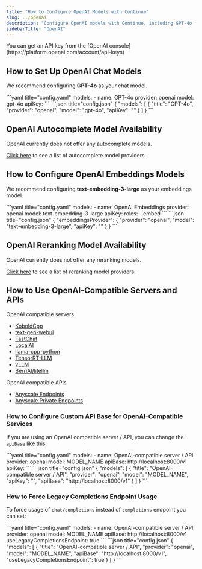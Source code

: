 ```yaml
---
title: "How to Configure OpenAI Models with Continue"
slug: ../openai
description: "Configure OpenAI models with Continue, including GPT-4o for chat and text-embedding-3-large for embeddings, with support for OpenAI-compatible servers and APIs"
sidebarTitle: "OpenAI"
---
```


<Info>
  You can get an API key from the [OpenAI
  console](https://platform.openai.com/account/api-keys)
</Info>

## How to Set Up OpenAI Chat Models

We recommend configuring **GPT-4o** as your chat model.

<Tabs>
  <Tab title="YAML">
  ```yaml title="config.yaml"
  models:
    - name: GPT-4o
      provider: openai
      model: gpt-4o
      apiKey: <YOUR_OPENAI_API_KEY>
  ```
  </Tab>
  <Tab title="JSON">
  ```json title="config.json"
  {
    "models": [
      {
        "title": "GPT-4o",
        "provider": "openai", 
        "model": "gpt-4o",
        "apiKey": "<YOUR_OPENAI_API_KEY>"
      }
    ]
  }
  ```
  </Tab>
</Tabs>

## OpenAI Autocomplete Model Availability

OpenAI currently does not offer any autocomplete models.

[Click here](../../model-roles/autocomplete.md) to see a list of autocomplete model providers.

## How to Configure OpenAI Embeddings Models

We recommend configuring **text-embedding-3-large** as your embeddings model.

<Tabs>
  <Tab title="YAML">
  ```yaml title="config.yaml"
  models:
    - name: OpenAI Embeddings
      provider: openai
      model: text-embedding-3-large
      apiKey: <YOUR_OPENAI_API_KEY>
      roles:
        - embed
  ```
  </Tab>
  <Tab title="JSON">
  ```json title="config.json"
  {
    "embeddingsProvider": {
      "provider": "openai",
      "model": "text-embedding-3-large", 
      "apiKey": "<YOUR_OPENAI_API_KEY>"
    }
  }
  ```
  </Tab>
</Tabs>

## OpenAI Reranking Model Availability

OpenAI currently does not offer any reranking models.

[Click here](../../model-roles/reranking.mdx) to see a list of reranking model providers.

## How to Use OpenAI-Compatible Servers and APIs

OpenAI compatible servers

- [KoboldCpp](https://github.com/lostruins/koboldcpp)
- [text-gen-webui](https://github.com/oobabooga/text-generation-webui/tree/main/extensions/openai#setup--installation)
- [FastChat](https://github.com/lm-sys/FastChat/blob/main/docs/openai_api.md)
- [LocalAI](https://localai.io/basics/getting_started/)
- [llama-cpp-python](https://github.com/abetlen/llama-cpp-python#web-server)
- [TensorRT-LLM](https://github.com/NVIDIA/trt-llm-as-openai-windows?tab=readme-ov-file#examples)
- [vLLM](https://docs.vllm.ai/en/latest/serving/openai_compatible_server.html)
- [BerriAI/litellm](https://github.com/BerriAI/litellm)

OpenAI compatible APIs

- [Anyscale Endpoints](https://github.com/continuedev/deploy-os-code-llm#others)
- [Anyscale Private Endpoints](https://github.com/continuedev/deploy-os-code-llm#anyscale-private-endpoints)

### How to Configure Custom API Base for OpenAI-Compatible Services

If you are using an OpenAI compatible server / API, you can change the `apiBase` like this:

<Tabs>
  <Tab title="YAML">
  ```yaml title="config.yaml"
  models:
    - name: OpenAI-compatible server / API
      provider: openai
      model: MODEL_NAME 
      apiBase: http://localhost:8000/v1
      apiKey: <YOUR_CUSTOM_API_KEY>
  ```
  </Tab>
  <Tab title="JSON">
  ```json title="config.json"
  {
    "models": [
      {
        "title": "OpenAI-compatible server / API", 
        "provider": "openai",
        "model": "MODEL_NAME",
        "apiKey": "<YOUR_CUSTOM_API_KEY>",
        "apiBase": "http://localhost:8000/v1"
      }
    ]
  }
  ```
  </Tab>
</Tabs>

### How to Force Legacy Completions Endpoint Usage

To force usage of `chat/completions` instead of `completions` endpoint you can set:

<Tabs>
  <Tab title="YAML">
  ```yaml title="config.yaml"
  models:
    - name: OpenAI-compatible server / API
      provider: openai
      model: MODEL_NAME 
      apiBase: http://localhost:8000/v1
      useLegacyCompletionsEndpoint: true
  ```
  </Tab>
  <Tab title="JSON">
  ```json title="config.json"
  {
    "models": [
      {
        "title": "OpenAI-compatible server / API",
        "provider": "openai",
        "model": "MODEL_NAME",
        "apiBase": "http://localhost:8000/v1", 
        "useLegacyCompletionsEndpoint": true
      }
    ]
  }
  ```
  </Tab>
</Tabs>